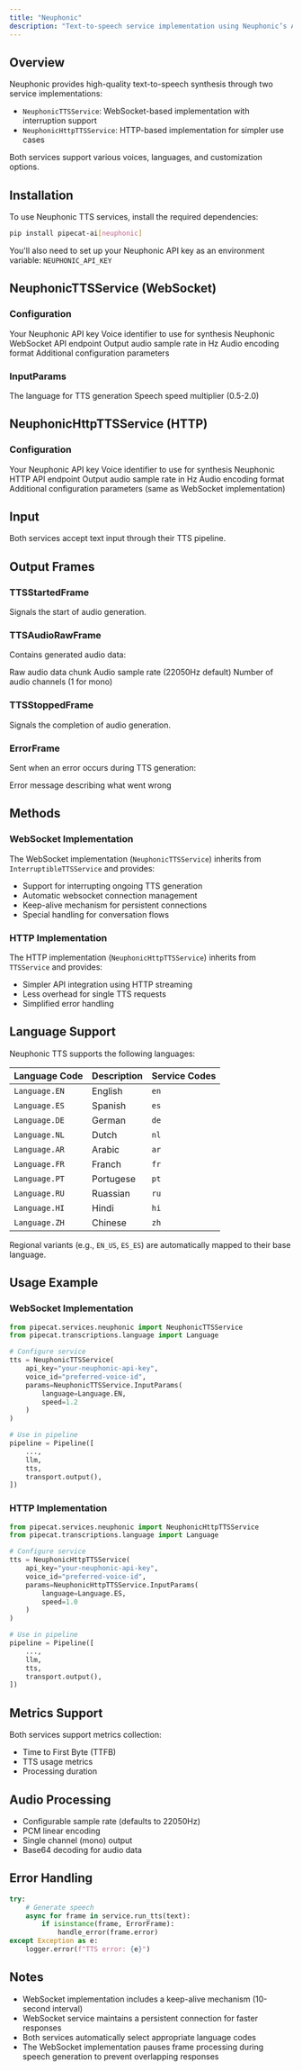 ```yaml
---
title: "Neuphonic"
description: "Text-to-speech service implementation using Neuphonic’s API"
---
```


## Overview

Neuphonic provides high-quality text-to-speech synthesis through two service implementations:

- `NeuphonicTTSService`: WebSocket-based implementation with interruption support
- `NeuphonicHttpTTSService`: HTTP-based implementation for simpler use cases

Both services support various voices, languages, and customization options.

## Installation

To use Neuphonic TTS services, install the required dependencies:

```bash
pip install pipecat-ai[neuphonic]
```

You'll also need to set up your Neuphonic API key as an environment variable: `NEUPHONIC_API_KEY`

## NeuphonicTTSService (WebSocket)

### Configuration

<ParamField path="api_key" type="str" required>
  Your Neuphonic API key
</ParamField>

<ParamField path="voice_id" type="str" default="None">
  Voice identifier to use for synthesis
</ParamField>

<ParamField path="url" type="str" default="wss://api.neuphonic.com">
  Neuphonic WebSocket API endpoint
</ParamField>

<ParamField path="sample_rate" type="int" default="22050">
  Output audio sample rate in Hz
</ParamField>

<ParamField path="encoding" type="str" default="pcm_linear">
  Audio encoding format
</ParamField>

<ParamField path="params" type="InputParams" default="InputParams()">
  Additional configuration parameters
</ParamField>

### InputParams

<ParamField path="language" type="Language" default="Language.EN">
  The language for TTS generation
</ParamField>

<ParamField path="speed" type="float" default="1.0">
  Speech speed multiplier (0.5-2.0)
</ParamField>

## NeuphonicHttpTTSService (HTTP)

### Configuration

<ParamField path="api_key" type="str" required>
  Your Neuphonic API key
</ParamField>

<ParamField path="voice_id" type="str" default="None">
  Voice identifier to use for synthesis
</ParamField>

<ParamField path="url" type="str" default="https://api.neuphonic.com">
  Neuphonic HTTP API endpoint
</ParamField>

<ParamField path="sample_rate" type="int" default="22050">
  Output audio sample rate in Hz
</ParamField>

<ParamField path="encoding" type="str" default="pcm_linear">
  Audio encoding format
</ParamField>

<ParamField path="params" type="InputParams" default="InputParams()">
  Additional configuration parameters (same as WebSocket implementation)
</ParamField>

## Input

Both services accept text input through their TTS pipeline.

## Output Frames

### TTSStartedFrame

Signals the start of audio generation.

### TTSAudioRawFrame

Contains generated audio data:

<ParamField path="audio" type="bytes">
  Raw audio data chunk
</ParamField>

<ParamField path="sample_rate" type="int">
  Audio sample rate (22050Hz default)
</ParamField>

<ParamField path="num_channels" type="int">
  Number of audio channels (1 for mono)
</ParamField>

### TTSStoppedFrame

Signals the completion of audio generation.

### ErrorFrame

Sent when an error occurs during TTS generation:

<ParamField path="error" type="str">
  Error message describing what went wrong
</ParamField>

## Methods

### WebSocket Implementation

The WebSocket implementation (`NeuphonicTTSService`) inherits from `InterruptibleTTSService` and provides:

- Support for interrupting ongoing TTS generation
- Automatic websocket connection management
- Keep-alive mechanism for persistent connections
- Special handling for conversation flows

### HTTP Implementation

The HTTP implementation (`NeuphonicHttpTTSService`) inherits from `TTSService` and provides:

- Simpler API integration using HTTP streaming
- Less overhead for single TTS requests
- Simplified error handling

## Language Support

Neuphonic TTS supports the following languages:

| Language Code | Description | Service Codes |
| ------------- | ----------- | ------------- |
| `Language.EN` | English     | `en`          |
| `Language.ES` | Spanish     | `es`          |
| `Language.DE` | German      | `de`          |
| `Language.NL` | Dutch       | `nl`          |
| `Language.AR` | Arabic      | `ar`          |
| `Language.FR` | Franch      | `fr`          |
| `Language.PT` | Portugese   | `pt`          |
| `Language.RU` | Ruassian    | `ru`          |
| `Language.HI` | Hindi       | `hi`          |
| `Language.ZH` | Chinese     | `zh`          |

Regional variants (e.g., `EN_US`, `ES_ES`) are automatically mapped to their base language.

## Usage Example

### WebSocket Implementation

```python
from pipecat.services.neuphonic import NeuphonicTTSService
from pipecat.transcriptions.language import Language

# Configure service
tts = NeuphonicTTSService(
    api_key="your-neuphonic-api-key",
    voice_id="preferred-voice-id",
    params=NeuphonicTTSService.InputParams(
        language=Language.EN,
        speed=1.2
    )
)

# Use in pipeline
pipeline = Pipeline([
    ...,
    llm,
    tts,
    transport.output(),
])
```

### HTTP Implementation

```python
from pipecat.services.neuphonic import NeuphonicHttpTTSService
from pipecat.transcriptions.language import Language

# Configure service
tts = NeuphonicHttpTTSService(
    api_key="your-neuphonic-api-key",
    voice_id="preferred-voice-id",
    params=NeuphonicHttpTTSService.InputParams(
        language=Language.ES,
        speed=1.0
    )
)

# Use in pipeline
pipeline = Pipeline([
    ...,
    llm,
    tts,
    transport.output(),
])
```

## Metrics Support

Both services support metrics collection:

- Time to First Byte (TTFB)
- TTS usage metrics
- Processing duration

## Audio Processing

- Configurable sample rate (defaults to 22050Hz)
- PCM linear encoding
- Single channel (mono) output
- Base64 decoding for audio data

## Error Handling

```python
try:
    # Generate speech
    async for frame in service.run_tts(text):
        if isinstance(frame, ErrorFrame):
            handle_error(frame.error)
except Exception as e:
    logger.error(f"TTS error: {e}")
```

## Notes

- WebSocket implementation includes a keep-alive mechanism (10-second interval)
- WebSocket service maintains a persistent connection for faster responses
- Both services automatically select appropriate language codes
- The WebSocket implementation pauses frame processing during speech generation to prevent overlapping responses
